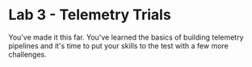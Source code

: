 ---
---


# Lab 3 - Telemetry Trials

You've made it this far. You've learned the basics of building telemetry pipelines and it's time to put your skills to the test with a few more challenges.

<DocCardList />

